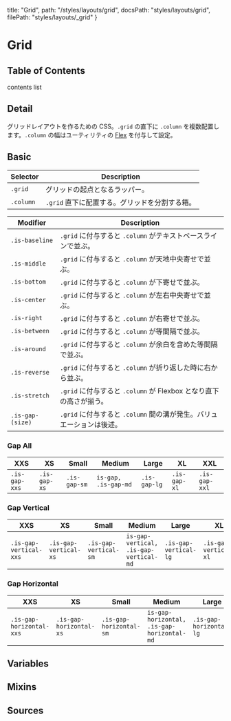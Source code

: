   title: "Grid",
  path: "/styles/layouts/grid",
  docsPath: "styles/layouts/grid",
  filePath: "styles/layouts/_grid"
}


# Grid

## Table of Contents

contents list

## Detail

グリッドレイアウトを作るための CSS。`.grid` の直下に `.column` を複数配置します。`.column` の幅はユーティリティの [Flex](/styles/utilities/flex) を付与して設定。

## Basic

<PreviewGridBasic />

| Selector  | Description                                    |
| --------- | ---------------------------------------------- |
| `.grid`   | グリッドの起点となるラッパー。                 |
| `.column` | `.grid` 直下に配置する。グリッドを分割する箱。 |

| Modifier         | Description                                                           |
| ---------------- | --------------------------------------------------------------------- |
| `.is-baseline`   | `.grid` に付与すると `.column` がテキストベースラインで並ぶ。         |
| `.is-middle`     | `.grid` に付与すると `.column` が天地中央寄せで並ぶ。                 |
| `.is-bottom`     | `.grid` に付与すると `.column` が下寄せで並ぶ。                       |
| `.is-center`     | `.grid` に付与すると `.column` が左右中央寄せで並ぶ。                 |
| `.is-right`      | `.grid` に付与すると `.column` が右寄せで並ぶ。                       |
| `.is-between`    | `.grid` に付与すると `.column` が等間隔で並ぶ。                       |
| `.is-around`     | `.grid` に付与すると `.column` が余白を含めた等間隔で並ぶ。           |
| `.is-reverse`    | `.grid` に付与すると `.column` が折り返した時に右から並ぶ。           |
| `.is-stretch`    | `.grid` に付与すると `.column` が Flexbox となり直下の高さが揃う。    |
| `.is-gap-(size)` | `.grid` に付与すると `.column` 間の溝が発生。バリュエーションは後述。 |

### Gap All

| XXS           | XS           | Small        | Medium               | Large        | XL           | XXL           |
| ------------- | ------------ | ------------ | -------------------- | ------------ | ------------ | ------------- |
| `.is-gap-xxs` | `.is-gap-xs` | `.is-gap-sm` | `is-gap, .is-gap-md` | `.is-gap-lg` | `.is-gap-xl` | `.is-gap-xxl` |

### Gap Vertical

| XXS                    | XS                    | Small                 | Medium                                 | Large                 | XL                    | XXL                    |
| ---------------------- | --------------------- | --------------------- | -------------------------------------- | --------------------- | --------------------- | ---------------------- |
| `.is-gap-vertical-xxs` | `.is-gap-vertical-xs` | `.is-gap-vertical-sm` | `is-gap-vertical, .is-gap-vertical-md` | `.is-gap-vertical-lg` | `.is-gap-vertical-xl` | `.is-gap-vertical-xxl` |

### Gap Horizontal

| XXS                      | XS                      | Small                   | Medium                                     | Large                   | XL                      | XXL                      |
| ------------------------ | ----------------------- | ----------------------- | ------------------------------------------ | ----------------------- | ----------------------- | ------------------------ |
| `.is-gap-horizontal-xxs` | `.is-gap-horizontal-xs` | `.is-gap-horizontal-sm` | `is-gap-horizontal, .is-gap-horizontal-md` | `.is-gap-horizontal-lg` | `.is-gap-horizontal-xl` | `.is-gap-horizontal-xxl` |

## Variables

<PreviewVariablesSingle filePath={meta.filePath} viewCompiled={true} />

## Mixins

<PreviewMixins filePath={meta.filePath} />

## Sources

<PreviewSources
  title={meta.title}
  docsPath={meta.docsPath}
  scssPath={meta.filePath}
/>
